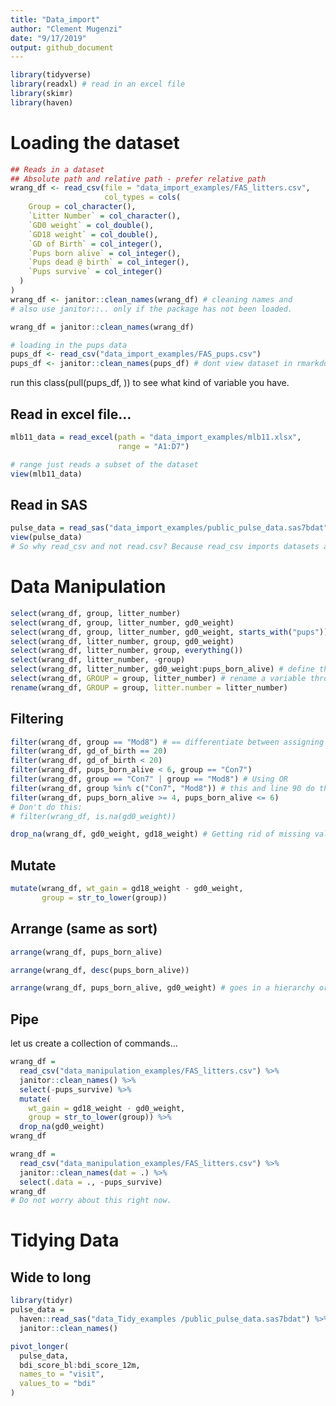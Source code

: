 ```yaml
---
title: "Data_import"
author: "Clement Mugenzi"
date: "9/17/2019"
output: github_document
---
```


```r
library(tidyverse)
library(readxl) # read in an excel file 
library(skimr)
library(haven)
```

# Loading the dataset

```r
## Reads in a dataset
## Absolute path and relative path - prefer relative path
wrang_df <- read_csv(file = "data_import_examples/FAS_litters.csv",
                     col_types = cols(
    Group = col_character(),
    `Litter Number` = col_character(),
    `GD0 weight` = col_double(),
    `GD18 weight` = col_double(),
    `GD of Birth` = col_integer(),
    `Pups born alive` = col_integer(),
    `Pups dead @ birth` = col_integer(),
    `Pups survive` = col_integer()
  )
)
wrang_df <- janitor::clean_names(wrang_df) # cleaning names and 
# also use janitor::.. only if the package has not been loaded.

wrang_df = janitor::clean_names(wrang_df)
```


```r
# loading in the pups data
pups_df <- read_csv("data_import_examples/FAS_pups.csv")
pups_df <- janitor::clean_names(pups_df) # dont view dataset in rmarkdown

```

run this class(pull(pups_df, )) to see what kind of variable you have.

## Read in excel file...

```r
mlb11_data = read_excel(path = "data_import_examples/mlb11.xlsx",
                        range = "A1:D7") 

# range just reads a subset of the dataset
view(mlb11_data)
```

## Read in SAS

```r
pulse_data = read_sas("data_import_examples/public_pulse_data.sas7bdat")
view(pulse_data)
# So why read_csv and not read.csv? Because read_csv imports datasets as a tibble, not a dataframe whereas read.csv imports data as dataframes.
```


# Data Manipulation


```r
select(wrang_df, group, litter_number)
select(wrang_df, group, litter_number, gd0_weight)
select(wrang_df, group, litter_number, gd0_weight, starts_with("pups"))
select(wrang_df, litter_number, group, gd0_weight)
select(wrang_df, litter_number, group, everything())
select(wrang_df, litter_number, -group)
select(wrang_df, litter_number, gd0_weight:pups_born_alive) # define the new dataframe by calling it another name.
select(wrang_df, GROUP = group, litter_number) # rename a variable through select function.
rename(wrang_df, GROUP = group, litter.number = litter_number)
```


## Filtering

```r
filter(wrang_df, group == "Mod8") # == differentiate between assigning a new parameter and equalizing 
filter(wrang_df, gd_of_birth == 20)
filter(wrang_df, gd_of_birth < 20)
filter(wrang_df, pups_born_alive < 6, group == "Con7")
filter(wrang_df, group == "Con7" | group == "Mod8") # Using OR
filter(wrang_df, group %in% c("Con7", "Mod8")) # this and line 90 do the same thing
filter(wrang_df, pups_born_alive >= 4, pups_born_alive <= 6)
# Don't do this:
# filter(wrang_df, is.na(gd0_weight))

drop_na(wrang_df, gd0_weight, gd18_weight) # Getting rid of missing values

```

## Mutate

```r
mutate(wrang_df, wt_gain = gd18_weight - gd0_weight,
       group = str_to_lower(group))
```

## Arrange (same as sort)

```r
arrange(wrang_df, pups_born_alive)

arrange(wrang_df, desc(pups_born_alive))

arrange(wrang_df, pups_born_alive, gd0_weight) # goes in a hierarchy order.

```


## Pipe

let us create a collection of commands...

```r
wrang_df = 
  read_csv("data_manipulation_examples/FAS_litters.csv") %>%
  janitor::clean_names() %>%
  select(-pups_survive) %>%
  mutate(
    wt_gain = gd18_weight - gd0_weight,
    group = str_to_lower(group)) %>%
  drop_na(gd0_weight)
wrang_df
```


```r
wrang_df = 
  read_csv("data_manipulation_examples/FAS_litters.csv") %>%
  janitor::clean_names(dat = .) %>%
  select(.data = ., -pups_survive)
wrang_df
# Do not worry about this right now.
```



# Tidying Data

## Wide to long

```r
library(tidyr)
pulse_data = 
  haven::read_sas("data_Tidy_examples /public_pulse_data.sas7bdat") %>%
  janitor::clean_names()

pivot_longer(
  pulse_data,
  bdi_score_bl:bdi_score_12m,
  names_to = "visit",
  values_to = "bdi"
)

```













